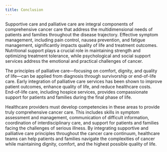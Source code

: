 ```yaml
---
title: Conclusion
---
```




Supportive care and palliative care are integral components of comprehensive cancer care that address the multidimensional needs of patients and families throughout the disease trajectory. Effective symptom management, including pain control, nausea prevention, and fatigue management, significantly impacts quality of life and treatment outcomes. Nutritional support plays a crucial role in maintaining strength and optimizing treatment tolerance, while psychological and social support services address the emotional and practical challenges of cancer.

The principles of palliative care—focusing on comfort, dignity, and quality of life—can be applied from diagnosis through survivorship or end-of-life care. Early integration of palliative care services has been shown to improve patient outcomes, enhance quality of life, and reduce healthcare costs. End-of-life care, including hospice services, provides compassionate support for patients and families during the final phase of life.

Healthcare providers must develop competencies in these areas to provide truly comprehensive cancer care. This includes skills in symptom assessment and management, communication of difficult information, coordination of interdisciplinary care, and support for patients and families facing the challenges of serious illness. By integrating supportive and palliative care principles throughout the cancer care continuum, healthcare teams can help patients and families navigate the complexities of cancer while maintaining dignity, comfort, and the highest possible quality of life.
